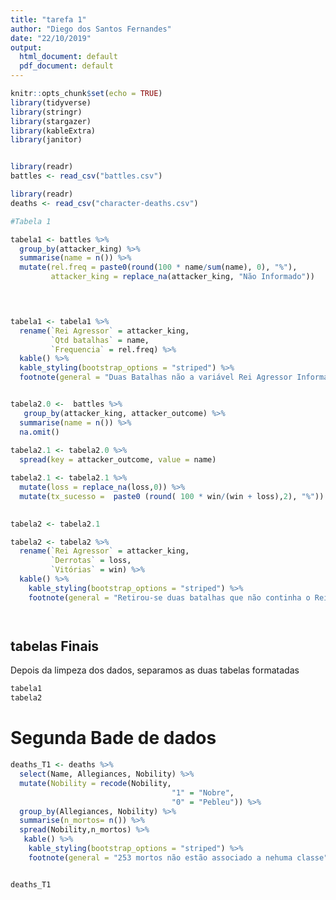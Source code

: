 ```yaml
---
title: "tarefa 1"
author: "Diego dos Santos Fernandes"
date: "22/10/2019"
output:
  html_document: default
  pdf_document: default
---
```


```r
knitr::opts_chunk$set(echo = TRUE)
library(tidyverse)
library(stringr)
library(stargazer)
library(kableExtra)
library(janitor)


library(readr)
battles <- read_csv("battles.csv")

library(readr)
deaths <- read_csv("character-deaths.csv")


```


```r

#Tabela 1

tabela1 <- battles %>%
  group_by(attacker_king) %>%
  summarise(name = n()) %>% 
  mutate(rel.freq = paste0(round(100 * name/sum(name), 0), "%"),
         attacker_king = replace_na(attacker_king, "Não Informado"))



  
tabela1 <- tabela1 %>%
  rename(`Rei Agressor` = attacker_king,
         `Qtd batalhas` = name,
         `Frequencia` = rel.freq) %>% 
  kable() %>%
  kable_styling(bootstrap_options = "striped") %>% 
  footnote(general = "Duas Batalhas não a variável Rei Agressor Informado")


tabela2.0 <-  battles %>%
   group_by(attacker_king, attacker_outcome) %>% 
  summarise(name = n()) %>% 
  na.omit()
 
tabela2.1 <- tabela2.0 %>%  
  spread(key = attacker_outcome, value = name)

tabela2.1 <- tabela2.1 %>% 
  mutate(loss = replace_na(loss,0)) %>% 
  mutate(tx_sucesso =  paste0 (round( 100 * win/(win + loss),2), "%"))
  

tabela2 <- tabela2.1

tabela2 <- tabela2 %>% 
  rename(`Rei Agressor` = attacker_king,
         `Derrotas` = loss,
         `Vitórias` = win) %>% 
  kable() %>%
    kable_styling(bootstrap_options = "striped") %>% 
    footnote(general = "Retirou-se duas batalhas que não continha o Rei Agressor")




```

## tabelas Finais

Depois da limpeza dos dados, separamos as duas tabelas formatadas

```r

tabela1
tabela2

```


# Segunda Bade de dados

```r
deaths_T1 <- deaths %>% 
  select(Name, Allegiances, Nobility) %>%
  mutate(Nobility = recode(Nobility,
                                    "1" = "Nobre",  
                                    "0" = "Pebleu")) %>% 
  group_by(Allegiances, Nobility) %>%
  summarise(n_mortos= n()) %>%
  spread(Nobility,n_mortos) %>% 
   kable() %>%
    kable_styling(bootstrap_options = "striped") %>% 
    footnote(general = "253 mortos não estão associado a nehuma classe")


deaths_T1


```























